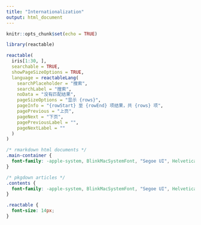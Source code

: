```yaml
---
title: "Internationalization"
output: html_document
---
```


```r
knitr::opts_chunk$set(echo = TRUE)

library(reactable)
```

```r
reactable(
  iris[1:30, ],
  searchable = TRUE,
  showPageSizeOptions = TRUE,
  language = reactableLang(
    searchPlaceholder = "搜索",
    searchLabel = "搜索",
    noData = "没有匹配结果",
    pageSizeOptions = "显示 {rows}",
    pageInfo = "{rowStart} 至 {rowEnd} 项结果，共 {rows} 项",
    pagePrevious = "上页",
    pageNext = "下页",
    pagePreviousLabel = "",
    pageNextLabel = ""
  )
)
```

```css
/* rmarkdown html documents */
.main-container {
  font-family: -apple-system, BlinkMacSystemFont, "Segoe UI", Helvetica, Arial, sans-serif;
}

/* pkgdown articles */
.contents {
  font-family: -apple-system, BlinkMacSystemFont, "Segoe UI", Helvetica, Arial, sans-serif;
}

.reactable {
  font-size: 14px;
}
```
